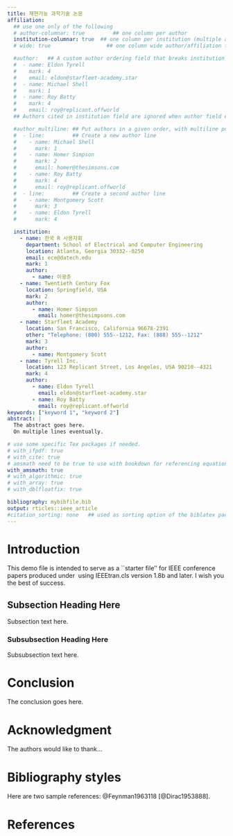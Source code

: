 ```yaml
---
title: 재현가능 과학기술 논문
affiliation:
  ## use one only of the following
  # author-columnar: true         ## one column per author
  institution-columnar: true  ## one column per institution (multiple autors eventually)
  # wide: true                  ## one column wide author/affiliation fields

  #author:   ## A custom author ordering field that breaks institution grouping.
  #  - name: Eldon Tyrell
  #    mark: 4
  #    email: eldon@starfleet-academy.star
  #  - name: Michael Shell
  #    mark: 1
  #  - name: Roy Batty
  #    mark: 4
  #    email: roy@replicant.offworld
  ## Authors cited in institution field are ignored when author field exists

  #author_multiline: ## Put authors in a given order, with multiline possibility. Authors cited in institution are ignored if exists
  #  - line:         ## Create a new author line
  #    - name: Michael Shell
  #      mark: 1
  #    - name: Homer Simpson
  #      mark: 2
  #      email: homer@thesimsons.com
  #    - name: Roy Batty
  #      mark: 4
  #      email: roy@replicant.offworld
  #  - line:         ## Create a second author line
  #    - name: Montgomery Scott
  #      mark: 3
  #    - name: Eldon Tyrell
  #      mark: 4

  institution:
    - name: 한국 R 사용자회
      department: School of Electrical and Computer Engineering
      location: Atlanta, Georgia 30332--0250
      email: ece@datech.edu
      mark: 1
      author:
        - name: 이광춘
    - name: Twentieth Century Fox
      location: Springfield, USA
      mark: 2
      author:
        - name: Homer Simpson
          email: homer@thesimpsons.com
    - name: Starfleet Academy
      location: San Francisco, California 96678-2391
      other: "Telephone: (800) 555--1212, Fax: (888) 555--1212"
      mark: 3
      author:
        - name: Montgomery Scott
    - name: Tyrell Inc.
      location: 123 Replicant Street, Los Angeles, USA 90210--4321
      mark: 4
      author:
        - name: Eldon Tyrell
          email: eldon@starfleet-academy.star
        - name: Roy Batty
          email: roy@replicant.offworld
keywords: ["keyword 1", "keyword 2"]
abstract: |
  The abstract goes here.
  On multiple lines eventually.

# use some specific Tex packages if needed. 
# with_ifpdf: true
# with_cite: true
# amsmath need to be true to use with bookdown for referencing equations.
with_amsmath: true
# with_algorithmic: true
# with_array: true
# with_dblfloatfix: true

bibliography: mybibfile.bib
output: rticles::ieee_article
#citation_sorting: none   ## used as sorting option of the biblatex package (if selected)
---
```


Introduction
=============
<!-- no \IEEEPARstart -->
This demo file is intended to serve as a ``starter file''
for IEEE conference papers produced under \LaTeX\ using
IEEEtran.cls version 1.8b and later.
<!-- You must have at least 2 lines in the paragraph with the drop letter
(should never be an issue) -->
I wish you the best of success.


## Subsection Heading Here
Subsection text here.

### Subsubsection Heading Here
Subsubsection text here.

<!-- An example of a floating figure using the graphicx package.
Note that \label must occur AFTER (or within) \caption.
For figures, \caption should occur after the \includegraphics.
Note that IEEEtran v1.7 and later has special internal code that
is designed to preserve the operation of \label within \caption
even when the captionsoff option is in effect. However, because
of issues like this, it may be the safest practice to put all your
\label just after \caption rather than within \caption{}.

Reminder: the "draftcls" or "draftclsnofoot", not "draft", class
option should be used if it is desired that the figures are to be
displayed while in draft mode.

\begin{figure}[!t]
\centering
\includegraphics[width=2.5in]{myfigure}
where an .eps filename suffix will be assumed under latex, 
and a .pdf suffix will be assumed for pdflatex; or what has been declared
via \DeclareGraphicsExtensions.
\caption{Simulation results for the network.}
\label{fig_sim}
\end{figure}

Note that the IEEE typically puts floats only at the top, even when this
results in a large percentage of a column being occupied by floats.


An example of a double column floating figure using two subfigures.
(The subfig.sty package must be loaded for this to work.)
The subfigure \label commands are set within each subfloat command,
and the \label for the overall figure must come after \caption.
\hfil is used as a separator to get equal spacing.
Watch out that the combined width of all the subfigures on a 
line do not exceed the text width or a line break will occur.

\begin{figure*}[!t]
\centering
\subfloat[Case I]{\includegraphics[width=2.5in]{box}%
\label{fig_first_case}}
\hfil
\subfloat[Case II]{\includegraphics[width=2.5in]{box}%
\label{fig_second_case}}
\caption{Simulation results for the network.}
\label{fig_sim}
\end{figure*}

Note that often IEEE papers with subfigures do not employ subfigure
captions (using the optional argument to \subfloat[]), but instead will
reference/describe all of them (a), (b), etc., within the main caption.
Be aware that for subfig.sty to generate the (a), (b), etc., subfigure
labels, the optional argument to \subfloat must be present. If a
subcaption is not desired, just leave its contents blank,
e.g., \subfloat[].


An example of a floating table. Note that, for IEEE style tables, the
\caption command should come BEFORE the table and, given that table
captions serve much like titles, are usually capitalized except for words
such as a, an, and, as, at, but, by, for, in, nor, of, on, or, the, to
and up, which are usually not capitalized unless they are the first or
last word of the caption. Table text will default to \footnotesize as
the IEEE normally uses this smaller font for tables.
The \label must come after \caption as always.

\begin{table}[!t]
% increase table row spacing, adjust to taste
\renewcommand{\arraystretch}{1.3}
if using array.sty, it might be a good idea to tweak the value of
\extrarowheight as needed to properly center the text within the cells
\caption{An Example of a Table}
\label{table_example}
\centering
% Some packages, such as MDW tools, offer better commands for making tables
% than the plain LaTeX2e tabular which is used here.
\begin{tabular}{|c||c|}
\hline
One & Two\\
\hline
Three & Four\\
\hline
\end{tabular}
\end{table}


Note that the IEEE does not put floats in the very first column
- or typically anywhere on the first page for that matter. Also,
in-text middle ("here") positioning is typically not used, but it
is allowed and encouraged for Computer Society conferences (but
not Computer Society journals). Most IEEE journals/conferences use
top floats exclusively. 
Note that, LaTeX2e, unlike IEEE journals/conferences, places
footnotes above bottom floats. This can be corrected via the
\fnbelowfloat command of the stfloats package. -->


Conclusion
============
The conclusion goes here.

<!-- conference papers do not normally have an appendix -->

Acknowledgment {#acknowledgment}
==============

The authors would like to thank...

Bibliography styles
===================

Here are two sample references: @Feynman1963118 [@Dirac1953888].

\newpage
References {#references .numbered}
==========
